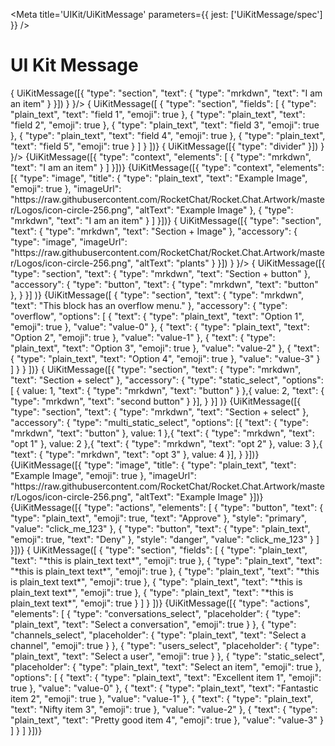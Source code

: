 

<Meta title='UIKit/UiKitMessage' parameters={{ jest: ['UiKitMessage/spec'] }} />

# UI Kit Message

<Preview>
  <Story name='Section Standard'>
    {
      UiKitMessage([{
			"type": "section",
			"text": {
				"type": "mrkdwn",
				"text": "I am an item"
			}
		  }])
    }
  }/>
  </Story>
</Preview>

<Preview>
  <Story name='Section Fields'>
    { UiKitMessage([
		{
			"type": "section",
			"fields": [
				{
					"type": "plain_text",
					"text": "field 1",
					"emoji": true
				},
				{
					"type": "plain_text",
					"text": "field 2",
					"emoji": true
				},
				{
					"type": "plain_text",
					"text": "field 3",
					"emoji": true
				},
				{
					"type": "plain_text",
					"text": "field 4",
					"emoji": true
				},
				{
					"type": "plain_text",
					"text": "field 5",
					"emoji": true
				}
			]
		}
	])}
  </Story>
</Preview>

<Preview>
  <Story name='Divider'>
    {
      UiKitMessage([{
			"type": "divider"
		}])
    }
  }/>
  </Story>
</Preview>


<Preview>
  <Story name='Context Standard'>
    {UiKitMessage([{
			"type": "context",
			"elements": [
				{
					"type": "mrkdwn",
					"text": "I am an item"
				}
			]
		}])}
  </Story>
</Preview>

<Preview>
  <Story name='Context Standard + icon'>
    {UiKitMessage([{
			"type": "context",
			"elements": [{
			"type": "image",
			"title": {
				"type": "plain_text",
				"text": "Example Image",
				"emoji": true
			},
			"imageUrl": "https://raw.githubusercontent.com/RocketChat/Rocket.Chat.Artwork/master/Logos/icon-circle-256.png",
			"altText": "Example Image"
		},
				{
					"type": "mrkdwn",
					"text": "I am an item"
				}
			]
		}])}
  </Story>
</Preview>

<Preview>
  <Story name='Section + image'>
    {
      UiKitMessage([{
			"type": "section",
			"text": {
				"type": "mrkdwn",
				"text": "Section + Image"
			},
			"accessory": {
				"type": "image",
				"imageUrl": "https://raw.githubusercontent.com/RocketChat/Rocket.Chat.Artwork/master/Logos/icon-circle-256.png",
				"altText": "plants"
			}
		  }])
    }
  }/>
  </Story>
</Preview>


<Preview>
  <Story name='Section + button'>
    {
      UiKitMessage([{
        "type": "section",
        "text": {
          "type": "mrkdwn",
          "text": "Section + button"
        },
        "accessory": {
          "type": "button",
          "text": {
            "type": "mrkdwn",
            "text": "button"
          },
        }
      }]
    )}
  </Story>
</Preview>

<Preview>
  <Story name='Section + overflow'>
    {UiKitMessage([
		{
			"type": "section",
			"text": {
				"type": "mrkdwn",
				"text": "This block has an overflow menu."
			},
			"accessory": {
				"type": "overflow",
				"options": [
					{
						"text": {
							"type": "plain_text",
							"text": "Option 1",
							"emoji": true
						},
						"value": "value-0"
					},
					{
						"text": {
							"type": "plain_text",
							"text": "Option 2",
							"emoji": true
						},
						"value": "value-1"
					},
					{
						"text": {
							"type": "plain_text",
							"text": "Option 3",
							"emoji": true
						},
						"value": "value-2"
					},
					{
						"text": {
							"type": "plain_text",
							"text": "Option 4",
							"emoji": true
						},
						"value": "value-3"
					}
				]
			}
		}
	])}
  </Story>
</Preview>


<Preview>
  <Story name='Section + Select'>
    {
      UiKitMessage([{
        "type": "section",
        "text": {
          "type": "mrkdwn",
          "text": "Section + select"
        },
        "accessory": {
          "type": "static_select",
          "options": [
            {
              value: 1,
              "text": {
                "type": "mrkdwn",
                "text": "button"
              }
          },{
              value: 2,
              "text": {
                "type": "mrkdwn",
                "text": "second button"
              }
          }],
        }
      }]
    )}
  </Story>
</Preview>

<Preview>
  <Story name='Section + Multi Select'>
    {UiKitMessage([{
			"type": "section",
			"text": {
				"type": "mrkdwn",
				"text": "Section + select"
			},
			"accessory": {
				"type": "multi_static_select",
        "options": [{
            "text": {
            "type": "mrkdwn",
            "text": "button"
          },
          value: 1
        },{
            "text": {
            "type": "mrkdwn",
            "text": "opt 1"
          },
          value: 2
        },{
            "text": {
            "type": "mrkdwn",
            "text": "opt 2"
          },
          value: 3
        },{
            "text": {
            "type": "mrkdwn",
            "text": "opt 3"
          },
          value: 4
        }],
			}
		}])}
  </Story>
</Preview>

<Preview>
  <Story name='Image'>
    {UiKitMessage([{
			"type": "image",
			"title": {
				"type": "plain_text",
				"text": "Example Image",
				"emoji": true
			},
			"imageUrl": "https://raw.githubusercontent.com/RocketChat/Rocket.Chat.Artwork/master/Logos/icon-circle-256.png",
			"altText": "Example Image"
		}])}
  </Story>
</Preview>

<Preview>
  <Story name='Action - Buttons'>
    {UiKitMessage([{
			"type": "actions",
			"elements": [
				{
					"type": "button",
					"text": {
						"type": "plain_text",
						"emoji": true,
						"text": "Approve"
					},
					"style": "primary",
					"value": "click_me_123"
				},
				{
					"type": "button",
					"text": {
						"type": "plain_text",
						"emoji": true,
						"text": "Deny"
					},
					"style": "danger",
					"value": "click_me_123"
				}
			]
		}])}
  </Story>
</Preview>


<Preview>
  <Story name='Fields'>
    { UiKitMessage([
		{
			"type": "section",
			"fields": [
				{
					"type": "plain_text",
					"text": "*this is plain_text text*",
					"emoji": true
				},
				{
					"type": "plain_text",
					"text": "*this is plain_text text*",
					"emoji": true
				},
				{
					"type": "plain_text",
					"text": "*this is plain_text text*",
					"emoji": true
				},
				{
					"type": "plain_text",
					"text": "*this is plain_text text*",
					"emoji": true
				},
				{
					"type": "plain_text",
					"text": "*this is plain_text text*",
					"emoji": true
				}
			]
		}
	])}
  </Story>
</Preview>


<Preview>
  <Story name='Action - Select'>
    {UiKitMessage([{
			"type": "actions",
			"elements": [
				{
					"type": "conversations_select",
					"placeholder": {
						"type": "plain_text",
						"text": "Select a conversation",
						"emoji": true
					}
				},
				{
					"type": "channels_select",
					"placeholder": {
						"type": "plain_text",
						"text": "Select a channel",
						"emoji": true
					}
				},
				{
					"type": "users_select",
					"placeholder": {
						"type": "plain_text",
						"text": "Select a user",
						"emoji": true
					}
				},
				{
					"type": "static_select",
					"placeholder": {
						"type": "plain_text",
						"text": "Select an item",
						"emoji": true
					},
					"options": [
						{
							"text": {
								"type": "plain_text",
								"text": "Excellent item 1",
								"emoji": true
							},
							"value": "value-0"
						},
						{
							"text": {
								"type": "plain_text",
								"text": "Fantastic item 2",
								"emoji": true
							},
							"value": "value-1"
						},
						{
							"text": {
								"type": "plain_text",
								"text": "Nifty item 3",
								"emoji": true
							},
							"value": "value-2"
						},
						{
							"text": {
								"type": "plain_text",
								"text": "Pretty good item 4",
								"emoji": true
							},
							"value": "value-3"
						}
					]
				}
			]
		}])}
  </Story>
</Preview>

<Props of={UiKitMessage}/>
